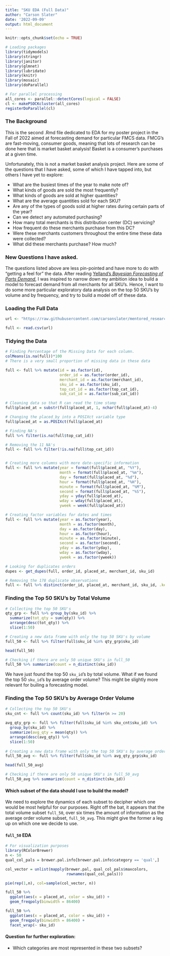 ```yaml
---
title: "SKU EDA (Full Data)"
author: "Carson Slater"
date: '2022-09-09'
output: html_document
---
```


```r
knitr::opts_chunk$set(echo = TRUE)
```

```r
# Loading packages
library(tidymodels)
library(stringr)
library(janitor)
library(glmnet)
library(lubridate)
library(knitr)
library(mosaic)
library(doParallel)
```

```r
# For parallel processing
all_cores <- parallel::detectCores(logical = FALSE)
cl <- makePSOCKcluster(all_cores)
registerDoParallel(cl)
```

### The Background

This is the second .Rmd file dedicated to EDA for my poster project in the Fall of 2022 aimed at forecasting demand for particular FMCS data. FMCG's are fast-moving, consumer goods, meaning that lots of research can be done here that is market basket analysis! Basket is a consumer's purchases at a given time.

Unfortunately, this is not a market basket analysis project. Here are some of the questions that I have asked, some of which I have tapped into, but others I have yet to explore:

 - What are the busiest times of the year to make note of?
 - What kinds of goods are sold the most frequently?
 - What kinds of goods are sold at higher quantities?
 - What are the average quantities sold for each SKU?
 - Are any of the types of goods sold at higher rates during certain parts of the year?
 - Can we detect any automated purchasing?
 - How many total merchants is this distribution center (DC) servicing?
 - How frequent do these merchants purchase from this DC?
 - Were these merchants customers throughout the entire time these data were collected?
 - What did these merchants purchase? How much?
 
### New Questions I have asked.

The questions listed above are less pin-pointed and have more to do with "getting a feel for" the data. After reading [Yelland's *Bayesian Forecasting of Parts Demand* ](https://www.sciencedirect.com/science/article/pii/S0169207009001770?casa_token=WKwx9lufKc4AAAAA:kEO3S0jjCzmsVLZa8arVvXiatZEDVS9MJcSA4U2cspr7vnqpeTyQttf1bs78hTCOHaRZoxRi3A), I was inspired to narrow down my ambition idea to build a model to forecast demand from all merchants for all SKU's. Hence, I want to do some more particular exploratory data analysis on the top 50 SKU's by volume and by frequency, and try to build a model off of these data.

### Loading the Full Data
```r
url <- "https://raw.githubusercontent.com/carsonslater/mentored_research2022/Main/new_baskets_full.csv"

full <- read.csv(url)
```

### Tidying the Data
```r
# Finding Percentage of the Missing Data for each column.
colMeans(is.na(full))*100
# There is a very small proportion of missing data in these data 

full <- full %>% mutate(id = as.factor(id), 
                        order_id = as.factor(order_id), 
                        merchant_id = as.factor(merchant_id), 
                        sku_id = as.factor(sku_id), 
                        top_cat_id = as.factor(top_cat_id), 
                        sub_cat_id = as.factor(sub_cat_id))

# Cleaning data so that R can read the time stamp
full$placed_at = substr(full$placed_at, 1, nchar(full$placed_at)-4)

# Changing the placed_by into a POSIXct variable type
full$placed_at = as.POSIXct(full$placed_at)

# Finding NA's
full %>% filter(is.na(full$top_cat_id))

# Removing the 11 NA's
full <- full %>% filter(!is.na(full$top_cat_id))


# Creating more columns with more date-specific information
full <- full %>% mutate(year = format(full$placed_at, "%Y"),
                        month = format(full$placed_at, "%m"),
                        day = format(full$placed_at, "%d"),
                        hour = format(full$placed_at, "%H"),
                        minute = format(full$placed_at, "%M"),
                        second = format(full$placed_at, "%S"),
                        yday = yday(full$placed_at),
                        wday = wday(full$placed_at),
                        yweek = week(full$placed_at))

# Creating factor variables for dates and times
full <- full %>% mutate(year = as.factor(year),
                        month = as.factor(month),
                        day = as.factor(day),
                        hour = as.factor(hour),
                        minute = as.factor(minute),
                        second = as.factor(second),
                        yday = as.factor(yday),
                        wday = as.factor(wday),
                        yweek = as.factor(yweek))

# Looking for duplicates orders
dupes <- get_dupes(full, order_id, placed_at, merchant_id, sku_id)

# Removing the 178 duplicate observations
full <- full %>% distinct(order_id, placed_at, merchant_id, sku_id, .keep_all = TRUE)
```

### Finding the Top 50 SKU's by Total Volume
```r
# Collecting the top 50 SKU's
qty_grp <- full %>% group_by(sku_id) %>% 
  summarize(tot_qty = sum(qty)) %>% 
  arrange(desc(tot_qty)) %>% 
  slice(1:50)

# Creating a new data frame with only the top 50 SKU's by volume
full_50 <- full %>% filter(full$sku_id %in% qty_grp$sku_id)

head(full_50)

# Checking if there are only 50 unique SKU's in full_50
full_50 %>% summarize(count = n_distinct(sku_id))
```

We have just found the top 50 `sku_id`'s by total volume. What if we found the top 50 `sku_id`'s by average order volume? This might be slightly more relevant for builing a forecasting model.

### Finding the Top 50 SKU's by Average Order Volume
```r
# Collecting the top 50 SKU's
sku_cnt <- full %>% count(sku_id) %>% filter(n >= 20)
  
avg_qty_grp <- full %>% filter(full$sku_id %in% sku_cnt$sku_id) %>% 
  group_by(sku_id) %>% 
  summarize(avg_qty = mean(qty)) %>% 
  arrange(desc(avg_qty)) %>% 
  slice(1:50)
  
# Creating a new data frame with only the top 50 SKU's by average order volume
full_50_avg <- full %>% filter(full$sku_id %in% avg_qty_grp$sku_id)

head(full_50_avg)

# Checking if there are only 50 unique SKU's in full_50_avg
full_50_avg %>% summarize(count = n_distinct(sku_id))
```

#### Which subset of the data should I use to build the model?

We need to explore the dynamics of each subset to decipher which one would be most helpful for our purposes. Right off the bat, it appears that the total volume subset `full_50`, over six times the amount of information as the average order volume subset, `full_50_avg`. This might give the former a leg up on which one we decide to use. 

#### `full_50` EDA
```r
# For visualization purposes
library(RColorBrewer)
n <- 50
qual_col_pals = brewer.pal.info[brewer.pal.info$category == 'qual',]

col_vector = unlist(mapply(brewer.pal, qual_col_pals$maxcolors, 
                           rownames(qual_col_pals)))

pie(rep(1,n), col=sample(col_vector, n))
```

```r
full_50 %>%
  ggplot(aes(x = placed_at, color = sku_id)) + 
  geom_freqpoly(binwidth = 86400)

full_50 %>%
  ggplot(aes(x = placed_at, color = sku_id)) + 
  geom_freqpoly(binwidth = 86400) +
  facet_wrap(~ sku_id)
```

#### Question for further exploration:
 - Which categories are most represented in these two subsets?
 